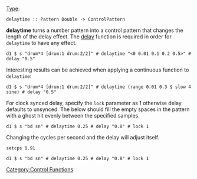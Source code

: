 {{DISPLAYTITLE:delaytime}} 
[[Type signature|Type]]: <source inline>delaytime :: Pattern Double -> ControlPattern</source>

'''delaytime''' turns a number pattern into a control pattern that changes the length of the delay effect. The [[delay]] 
function is required in order for <code>delaytime</code> to have any effect.

<source>
d1 $ s "drum*4 [drum:1 drum:2/2]" # delaytime "<0 0.01 0.1 0.2 0.5>" # delay "0.5"
</source>

Interesting results can be achieved when applying a continuous function to <code>delaytime</code>:

<source>
d1 $ s "drum*4 [drum:1 drum:2/2]" # delaytime (range 0.01 0.3 $ slow 4 sine) # delay "0.5"
</source>

For clock synced delay, specify the <code>lock</code> parameter as 1 otherwise delay defaults to unsynced.  The below should fill the empty spaces in the pattern with a ghost hit evenly between the specified samples.

<source>
d1 $ s "bd sn" # delaytime 0.25 # delay "0.8" # lock 1
</source>

Changing the cycles per second and the delay will adjust itself.

<source>
setcps 0.91

d1 $ s "bd sn" # delaytime 0.25 # delay "0.8" # lock 1
</source>


[[Category:Control Functions]]